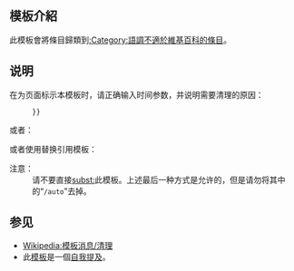 {{Documentation subpage}}
{{Twinkle standard installation}}
== 模板介紹 ==

此模板會將條目歸類到[[:Category:語調不適於維基百科的條目]]。

== 说明 ==
在为页面标示本模板时，请正确输入时间参数，并说明需要清理的原因：
:<code>{{tl|Tone|<nowiki>time={{#time:Y-m-d}}</nowiki>}}</code>

或者：
:<code>{{tl|Tone|<nowiki>date={{date}}</nowiki>}}</code>
<!-- 你可以使用可选的日期参数，如<code><nowiki>{{Inappropriate tone|</nowiki>date={{date}}<nowiki>}}</nowiki></code>。这样会将条目归类到[[:Category:维基百科清理]]的子分类中。 

您可以直接复制以下代码，并将其贴在条目的页首：<code> <nowiki>{{Tone|</nowiki>date={{CURRENTYEAR}}年{{CURRENTMONTHNAME}}<nowiki>}}</nowiki></code>。-->
或者使用替换引用模板：

:<code>{{tls|Tone/auto}}</code>

;注意：
:请不要直接[[Help:替换引用|subst:]]此模板。上述最后一种方式是允许的，但是请勿将其中的“<code>/auto</code>”去掉。
==参见==
* [[Wikipedia:模板消息/清理]]
* 此[[Wikipedia:模板|模板]]是一個[[Wikipedia:避免自我提及|自我提及]]。

<includeonly>
<!-- ADD CATEGORIES BELOW THIS LINE -->
[[Category:清理模板|{{PAGENAME}}]]
[[Category:维基百科维护模板|{{PAGENAME}}]]
</includeonly>